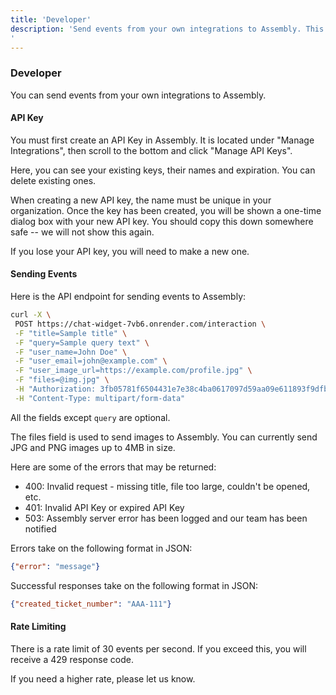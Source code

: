 ```yaml
---
title: 'Developer'
description: 'Send events from your own integrations to Assembly. This is a great way to track how your customers are interacting with your product.
'
---
```

### Developer

You can send events from your own integrations to Assembly. 

#### API Key

You must first create an API Key in Assembly. It is located under "Manage Integrations", then scroll to the bottom and click "Manage API Keys".

Here, you can see your existing keys, their names and expiration. You can delete existing ones. 

When creating a new API key, the name must be unique in your organization. Once the key has been created, you will be shown a one-time dialog box with your new API key. You should copy this down somewhere safe -- we will not show this again. 

If you lose your API key, you will need to make a new one.

#### Sending Events

Here is the API endpoint for sending events to Assembly:

```bash
curl -X \
 POST https://chat-widget-7vb6.onrender.com/interaction \
 -F "title=Sample title" \
 -F "query=Sample query text" \
 -F "user_name=John Doe" \
 -F "user_email=john@example.com" \
 -F "user_image_url=https://example.com/profile.jpg" \
 -F "files=@img.jpg" \
 -H "Authorization: 3fb05781f6504431e7e38c4ba0617097d59aa09e611893f9dfbc306158bffa4e8a3e86f239a3cba19ebe4c5a4bae10d2" \
 -H "Content-Type: multipart/form-data"
```

All the fields except `query` are optional. 

The files field is used to send images to Assembly. You can currently send JPG and PNG images up to 4MB in size.

Here are some of the errors that may be returned:

- 400: Invalid request - missing title, file too large, couldn't be opened, etc.
- 401: Invalid API Key or expired API Key
- 503: Assembly server error has been logged and our team has been notified

Errors take on the following format in JSON:

```json
{"error": "message"}
```

Successful responses take on the following format in JSON:

```json
{"created_ticket_number": "AAA-111"}
```

#### Rate Limiting

There is a rate limit of 30 events per second. If you exceed this, you will receive a 429 response code.

If you need a higher rate, please let us know.